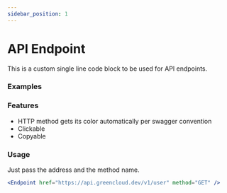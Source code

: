 ```yaml
---
sidebar_position: 1
---
```


# API Endpoint

This is a custom single line code block to be used for API endpoints.

### Examples

<Endpoint href="https://api.greencloud.dev/v1/user" method="GET" />
<Endpoint href="https://api.greencloud.dev/v1/user" method="POST" />
<Endpoint href="https://api.greencloud.dev/v1/user" method="PUT" />
<Endpoint href="https://api.greencloud.dev/v1/user" method="PATCH" />
<Endpoint href="https://api.greencloud.dev/v1/user" method="DELETE" />

### Features

-   HTTP method gets its color automatically per swagger convention
-   Clickable
-   Copyable

### Usage

Just pass the address and the method name.

```jsx
<Endpoint href="https://api.greencloud.dev/v1/user" method="GET" />
```
